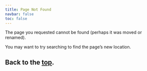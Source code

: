 ```yaml
---
title: Page Not Found
navbar: false
toc: false
---
```


The page you requested cannot be found (perhaps it was moved or renamed).

You may want to try searching to find the page's new location.

## Back to the [top](https://162348.github.io/).